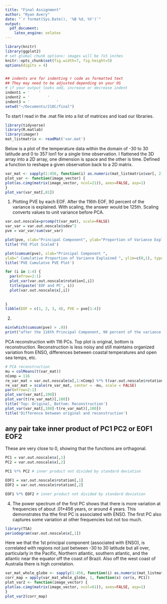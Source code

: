 ```yaml
---
title: "Final Assignment"
author: "Ryan Avery"
date: "`r format(Sys.Date(), '%B %d, %Y')`"
output: 
  pdf_document: 
    latex_engine: xelatex
---
```



```r
library(knitr)
library(ggplot2)
# set global chunk options: images will be 7x5 inches
knitr::opts_chunk$set(fig.width=7, fig.height=5)
options(digits = 4)


## indents are for indenting r code as formatted text
## They may need to be adjusted depending on your OS
# if your output looks odd, increase or decrease indent
indent1 = '    '
indent2 = '        '
indent3 = '            '
setwd("~/Documents/210C/final")
```

To start I read in the .mat file into a list of matrices and load our libraries.
```r
library(tidyverse)
library(R.matlab)
library(imager)
mat_listmatrix <- readMat('var.mat')

```

Below is a plot of the temperature data within the domain of -30 to 30 latitude and 0 to 357 lon1 for a single time observation. I flattened the 3D array into a 2D array, one dimension is space and the other is time. Defined a function to reshape a given observation back to a 2D matrix.
```r
var_mat <- sapply(1:456, function(i) as.numeric(mat_listmatrix$var[, 21:41, i]))
plot_var <- function(image_vector) {
plot(as.cimg(matrix(image_vector, ncol=21)), axes=FALSE, asp=1)
}
plot_var(var_mat[,81])
```

1. Plotting PVE by each EOF. After the 116th EOF, 90 percent of the variance is explained. With scaling, the answer would be 125th. Scaling converts values to unit variance before PCA.
```r
var.out.noscale=prcomp(t(var_mat), scale=FALSE)
var_var = var.out.noscale$sdev^2
pve = var_var/sum(var_var)

plot(pve, xlab="Principal Component", ylab="Proportion of Variance Explained",ylim= c(0,.15), type='b')
title('PVE Plot Scaled')

plot(cumsum(pve), xlab="Principal Component ",
ylab=" Cumulative Proportion of Variance Explained ", ylim=c(0,1), type='b')
title('PVE Cumulatve PVE Plot')

```



```r
for (i in 1:4) {
  par(mfrow=2:1)
  plot_var(var.out.noscale$rotation[,i])
  title(paste('EOF and PC', i))
  plot(var.out.noscale$x[,i])
  
  
}
tibble(EOF = c(1, 2, 3, 4), PVE = pve[1:4])
```
2.
```r
min(which(cumsum(pve) > .9))
print("after the 116th Principal Component, 90 percent of the variance is explained")
```

PCA reconstruction with 116 PCs. Top plot is original, bottom is reconstruction. Reconstruction is less noisy and still maintains organized variation from ENSO, differences between coastal temperatures and open sea temps, etc.
```r
# PCA reconstruction
mu = colMeans(t(var_mat))
nComp = 116
re_var_mat = var.out.noscale$x[,1:nComp] %*% t(var.out.noscale$rotation[,1:nComp])
re_var_mat = scale(re_var_mat, center = -mu, scale = FALSE)
par(mfrow=2:1)
plot_var(var_mat[,100])
plot_var(t(re_var_mat)[,100])
title('Top: Original, Bottom: Reconstruction')
plot_var(var_mat[,100]-t(re_var_mat)[,100])
title('Difference between original and reconstruction')
```



## any pair take inner product of PC1 PC2 or EOF1 EOF2
These are very close to 0, showing that the functions are orthagonal.
```r
PC1 = var.out.noscale$x[,1]
PC2 = var.out.noscale$x[,2]

PC1 %*% PC2 # inner product not divided by standard deviation

EOF1 = var.out.noscale$rotation[,1]
EOF2 = var.out.noscale$rotation[,2]

EOF1 %*% EOF2 # inner product not divided by standard deviation
```

4. 
The power spectrum of the first PC shows that there is more variation at frequencies of about .01*456 years, or around 4 years. This demonstrates tha tthe first PC is associated with ENSO. The first PC also captures some variation at other frequencies but not too much.

```r
library(TSA)
periodogram(var.out.noscale$x[,1])
```

Here we that the 1st principal component (associated with ENSO), is correlated with regions not just between -30 to 30 latitude but all over, particularly in the Pacific, Northern atlantic, southern atlantic, and the atlantic near the equator off the coast of Brazil. Also off the west coast of Australia there is high correlation.
```r
var_mat_whole_globe <- sapply(1:456, function(i) as.numeric(mat_listmatrix$var[, , i]))
corr_map = apply(var_mat_whole_globe, 1, function(x) cor(x, PC1))
plot_var2 <- function(image_vector) {
plot(as.cimg(matrix(image_vector, ncol=61)), axes=FALSE, asp=1)
}
plot_var2(corr_map)
```

